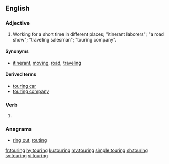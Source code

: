 ==English==

===Adjective===
{{en-adj|-}}

# Working for a short time in different places; "itinerant laborers"; "a road show"; "traveling salesman"; "touring company".

====Synonyms====
* [[itinerant]], [[moving]], [[road]], [[traveling]]

====Derived terms====
* [[touring car]]
* [[touring company]]

===Verb===
{{head|en|present participle}}

# {{present participle of|tour|lang=en|nocat=1}}

===Anagrams===
* [[ring out#English|ring out]], [[routing#English|routing]]

[[fr:touring]]
[[hy:touring]]
[[ku:touring]]
[[my:touring]]
[[simple:touring]]
[[sh:touring]]
[[sv:touring]]
[[vi:touring]]
